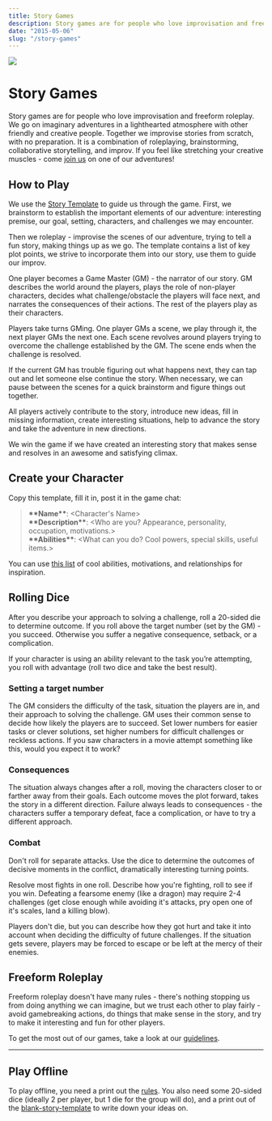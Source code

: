 ```yaml
---
title: Story Games
description: Story games are for people who love improvisation and freeform roleplay. Together we go on imaginary adventures improvised from scratch, with no preparation. We take turns GMing scenes for each other, roleplaying, trying to tell a fun story. Come play with us!
date: "2015-05-06"
slug: "/story-games"
---
```


<div  class="header-img"><img src="./story-games/valley_cropped.png"></div>

# Story Games

Story games are for people who love improvisation and freeform roleplay. We go on imaginary adventures in a lighthearted atmosphere with other friendly and creative people. Together we improvise stories from scratch, with no preparation. It is a combination of roleplaying, brainstorming, collaborative storytelling, and improv. If you feel like stretching your creative muscles - come [join us](https://discord.gg/gNrJJNMuyD) on one of our adventures!

## How to Play
We use the <a href="https://docs.google.com/document/d/1Eg6jXg47vivpyKBfPQnO_SKSV0BIO1RMurGhRSc1rDA/" target="_blank">Story Template</a> to guide us through the game. First, we brainstorm to establish the important elements of our adventure: interesting premise, our goal, setting, characters, and challenges we may encounter. 

<!-- When we need help coming up with ideas, we use <a href="https://docs.google.com/document/d/1Q1YW4y841wNOxyhG9fbsVkf75eGwkP3KhZjCrb6U0f0/" target="_blank">prompts</a>. -->

Then we roleplay - improvise the scenes of our adventure, trying to tell a fun story, making things up as we go. The template contains a list of key plot points, we strive to incorporate them into our story, use them to guide our improv.

One player becomes a Game Master (GM) - the narrator of our story. GM describes the world around the players, plays the role of non-player characters, decides what challenge/obstacle the players will face next, and narrates the consequences of their actions. The rest of the players play as their characters.

<!-- The rest of the players pretend to be their characters, playing their role in the story like actors. -->

Players take turns GMing. One player GMs a scene, we play through it, the next player GMs the next one. Each scene revolves around players trying to overcome the challenge established by the GM. The scene ends when the challenge is resolved. 

If the current GM has trouble figuring out what happens next, they can tap out and let someone else continue the story. When necessary, we can pause between the scenes for a quick brainstorm and figure things out together.

All players actively contribute to the story, introduce new ideas, fill in missing information, create interesting situations, help to advance the story and take the adventure in new directions.

We win the game if we have created an interesting story that makes sense and resolves in an awesome and satisfying climax.

## Create your Character

Copy this template, fill it in, post it in the game chat:


> **\*\*Name\*\***: <Character's Name>  
**\*\*Description\*\***: <Who are you? Appearance, personality, occupation, motivations.>  
**\*\*Abilities\*\***: <What can you do? Cool powers, special skills, useful items.>  

You can use <a href="https://docs.google.com/document/d/1Q1YW4y841wNOxyhG9fbsVkf75eGwkP3KhZjCrb6U0f0/view#heading=h.n9qq57m0sk5u" target="_blank">this list</a> of cool abilities, motivations, and relationships for inspiration.

<!-- 
> **\*\*Name\*\***: <Character's Name>  
**\*\*Description\*\***: <Who are you? Appearance, occupation, personality, backstory.>  
**\*\*Abilities\*\***: <What can you do? Cool powers, special skills, useful items.>  
**\*\*Motivations\*\***: <What do you want from this quest? What are your goals?>  
**\*\*Relationships\*\***: <Your Connection to another PC and Tension between you.\>  

Motivations and Relationships are filled in during the game, after the brainstorm.  
Pick at least one PC to establish a relationship with.  
Connection -  How do you know each other? What do you think about them?  
Tension - What do you want from them? Why do they refuse to give it to you?  
 -->

## Rolling Dice
After you describe your approach to solving a challenge, roll a 20-sided die to determine outcome. If you roll above the target number (set by the GM) - you succeed. Otherwise you suffer a negative consequence, setback, or a complication.

If your character is using an ability relevant to the task you’re attempting, you roll with advantage (roll two dice and take the best result).  

### Setting a target number
The GM considers the difficulty of the task, situation the players are in, and their approach to solving the challenge. GM uses their common sense to decide how likely the players are to succeed. Set lower numbers for easier tasks or clever solutions, set higher numbers for difficult challenges or reckless actions. If you saw characters in a movie attempt something like this, would you expect it to work?

### Consequences
The situation always changes after a roll, moving the characters closer to or farther away from their goals. Each outcome moves the plot forward, takes the story in a different direction. Failure always leads to consequences - the characters suffer a temporary defeat, face a complication, or have to try a different approach.

<!-- Type `!roll` in the chat for a regular roll, type `!adv` to roll with advantage. -->

### Combat
Don't roll for separate attacks. Use the dice to determine the outcomes of decisive moments in the conflict, dramatically interesting turning points. 

Resolve most fights in one roll. Describe how you're fighting, roll to see if you win. Defeating a fearsome enemy (like a dragon) may require 2-4 challenges (get close enough while avoiding it's attacks, pry open one of it's scales, land a killing blow).

Players don't die, but you can describe how they got hurt and take it into account when deciding the difficulty of future challenges. If the situation gets severe, players may be forced to escape or be left at the mercy of their enemies.

<!-- 
Use the dice to determine the outcomes of decisive moments in the conflict, dramatically interesting turning points, not individual actions. Describe how you're fighting, roll once to determine whether you win or lose.

Defeating a fearsome enemy (like a dragon) might require several challenges (get close enough while avoiding it's attacks, back it into a corner, pry open one of it's scales, use teamwork to land a killing blow), but it never happens blow-by-blow.

If players backed into a corner, and the situation gets severe
Players don't have healthbars, but you can describe how they got hurt, making it more difficult to fight, and take it into account when setting target numbers for future challenges. Players don't die, but they can be forced to escape, get captured, left at the mercy of their enemies.
 -->

<!-- Don't roll for separate attacks in a fight. Describe how you're fighting, narrate and roleplay a cool action scene, and roll once to determine whether you win or lose.  -->
<!-- 
outcome of the scene.
Roll a 20-sided die to determine successes/failures of major actions, significant outcomes. If you roll above the target number (set by the GM depending on the difficulty of the task) - you succeed, otherwise you fail. On a failed roll, you can reroll the die at a cost of suffering a negative consequence, setback, complication, or taking a riskier option. 

(set by the GM depending on the difficulty of the challenge and your approach to solving it)
Otherwise you fail and suffer a negative consequence, setback or complication that moves you farther away from your goals.

If you roll 1 - you suffer a severe setback, making your goal more difficult to achive.

The situation always changes after a roll, for good or ill, each outcome pushes the story forward. Failures always create new situations, the result is never "nothing happens". They change the story, make the scene end badly for the character, move you farther away from your goals, making them more difficult to achieve. When you fail - you or GM describe how this failure results in a complication/setback at your personal character goal, or at the main goal the party is pursuing on this quest.

If your character is using an ability or an item relevant to the task you’re attempting, you roll with advantage (roll two dice and take the best result).  
Type `!roll` in the chat for a regular roll, type `!adv` to roll with advantage.
 -->

## Freeform Roleplay
Freeform roleplay doesn't have many rules - there's nothing stopping us from doing anything we can imagine, but we trust each other to play fairly - avoid gamebreaking actions, do things that make sense in the story, and try to make it interesting and fun for other players.

To get the most out of our games, take a look at our [guidelines](/storygames-guidelines).

----

## Play Offline
To play offline, you need a print out the <a href="/files/story-games.pdf" target="_blank">rules</a>. You also need some 20-sided dice (ideally 2 per player, but 1 die for the group will do), and a print out of the <a href="/template.pdf" target="_blank">blank-story-template</a> to write down your ideas on.
